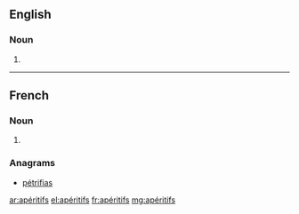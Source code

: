 ==English==

===Noun===
{{head|en|plural}}

# {{plural of|apéritif|lang=en}}
----
==French==

===Noun===
{{head|fr|plural}}

# {{plural of|apéritif|lang=fr}}

===Anagrams===
* [[pétrifias#French|pétrifias]]

[[ar:apéritifs]]
[[el:apéritifs]]
[[fr:apéritifs]]
[[mg:apéritifs]]